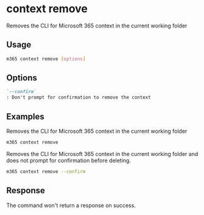 
# context remove

Removes the CLI for Microsoft 365 context in the current working folder

## Usage

```sh
m365 context remove [options]
```

## Options

```md definition-list
`--confirm`
: Don't prompt for confirmation to remove the context
```

<Global />

## Examples

Removes the CLI for Microsoft 365 context in the current working folder

```sh
m365 context remove
```

Removes the CLI for Microsoft 365 context in the current working folder and does not prompt for confirmation before deleting.

```sh
m365 context remove --confirm
```

## Response

The command won't return a response on success.
